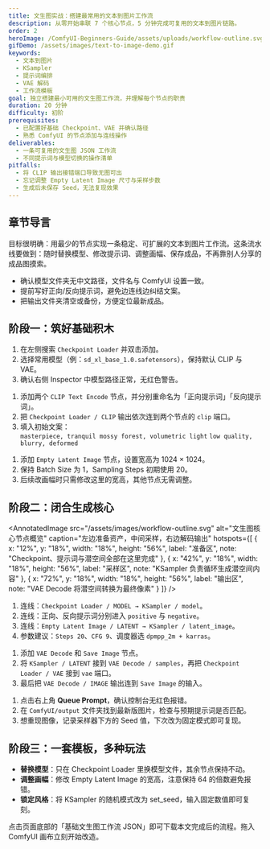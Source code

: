 ```yaml
---
title: 文生图实战：搭建最常用的文本到图片工作流
description: 从零开始串联 7 个核心节点，5 分钟完成可复用的文本到图片链路。
order: 2
heroImage: /ComfyUI-Beginners-Guide/assets/uploads/workflow-outline.svg
gifDemo: /assets/images/text-to-image-demo.gif
keywords:
  - 文本到图片
  - KSampler
  - 提示词编排
  - VAE 解码
  - 工作流模板
goal: 独立搭建最小可用的文生图工作流，并理解每个节点的职责
duration: 20 分钟
difficulty: 初阶
prerequisites:
  - 已配置好基础 Checkpoint、VAE 并确认路径
  - 熟悉 ComfyUI 的节点添加与连线操作
deliverables:
  - 一条可复用的文生图 JSON 工作流
  - 不同提示词与模型切换的操作清单
pitfalls:
  - 将 CLIP 输出接错端口导致无图可出
  - 忘记调整 Empty Latent Image 尺寸与采样步数
  - 生成后未保存 Seed，无法复现效果
---
```



## 章节导言

目标很明确：用最少的节点实现一条稳定、可扩展的文本到图片工作流。这条流水线要做到：随时替换模型、修改提示词、调整画幅、保存成品，不再靠别人分享的成品图摸索。

<GifDemo
  src="/assets/images/text-to-image-demo.gif"
  alt="文本到图片工作流动态演示"
  caption="节点依次亮起：准备资产 → 采样闭环 → 解码保存"
  description="动图展示了完整任务流：先准备提示词与潜空间，再让 KSampler 工作，最后通过 VAE 输出图像。"
/>

<TipCard title="动手前必备检查" tone="info">
  <ul>
    <li>确认模型文件夹无中文路径，文件名与 ComfyUI 设置一致。</li>
    <li>提前写好正向/反向提示词，避免边连线边纠结文案。</li>
    <li>把输出文件夹清空或备份，方便定位最新成品。</li>
  </ul>
</TipCard>

## 阶段一：筑好基础积木

<StepCard index={1} title="加载模型底座" summary="Checkpoint Loader" id="step-1">
  <ol>
    <li>在左侧搜索 <code>Checkpoint Loader</code> 并双击添加。</li>
    <li>选择常用模型（例：<code>sd_xl_base_1.0.safetensors</code>），保持默认 CLIP 与 VAE。</li>
    <li>确认右侧 Inspector 中模型路径正常，无红色警告。</li>
  </ol>
</StepCard>

<StepCard index={2} title="准备提示词资产" summary="双 CLIP Text Encode" id="step-2">
  <ol>
    <li>添加两个 <code>CLIP Text Encode</code> 节点，并分别重命名为「正向提示词」「反向提示词」。</li>
    <li>把 <code>Checkpoint Loader / CLIP</code> 输出依次连到两个节点的 <code>clip</code> 端口。</li>
    <li>
      填入初始文案：
      <div className="mt-2 space-y-1 text-xs">
        <code>masterpiece, tranquil mossy forest, volumetric light</code>
        <code>low quality, blurry, deformed</code>
      </div>
    </li>
  </ol>
</StepCard>

<StepCard index={3} title="建立潜空间画布" summary="Empty Latent Image" id="step-3">
  <ol>
    <li>添加 <code>Empty Latent Image</code> 节点，设置宽高为 1024 × 1024。</li>
    <li>保持 Batch Size 为 1，Sampling Steps 初期使用 20。</li>
    <li>后续改画幅时只需修改这里的宽高，其他节点无需调整。</li>
  </ol>
</StepCard>

## 阶段二：闭合生成核心

<AnnotatedImage
  src="/assets/images/workflow-outline.svg"
  alt="文生图核心节点概览"
  caption="左边准备资产，中间采样，右边解码输出"
  hotspots={[
    { x: "12%", y: "18%", width: "18%", height: "56%", label: "准备区", note: "Checkpoint、提示词与潜空间全部在这里完成" },
    { x: "42%", y: "18%", width: "18%", height: "56%", label: "采样区", note: "KSampler 负责循环生成潜空间内容" },
    { x: "72%", y: "18%", width: "18%", height: "56%", label: "输出区", note: "VAE Decode 将潜空间转换为最终像素" }
  ]}
/>

<StepCard index={4} title="配置 KSampler" summary="四个输入缺一不可" id="step-4">
  <ol>
    <li>连线：<code>Checkpoint Loader / MODEL → KSampler / model</code>。</li>
    <li>连线：正向、反向提示词分别进入 <code>positive</code> 与 <code>negative</code>。</li>
    <li>连线：<code>Empty Latent Image / LATENT → KSampler / latent_image</code>。</li>
    <li>参数建议：<code>Steps 20</code>、<code>CFG 9</code>、调度器选 <code>dpmpp_2m + karras</code>。</li>
  </ol>
</StepCard>

<StepCard index={5} title="解码并保存" summary="VAE Decode → Save Image" id="step-5">
  <ol>
    <li>添加 <code>VAE Decode</code> 和 <code>Save Image</code> 节点。</li>
    <li>将 <code>KSampler / LATENT</code> 接到 <code>VAE Decode / samples</code>，再把 <code>Checkpoint Loader / VAE</code> 接到 <code>vae</code> 端口。</li>
    <li>最后把 <code>VAE Decode / IMAGE</code> 输出连到 <code>Save Image</code> 的输入。</li>
  </ol>
</StepCard>

<TipCard title="快速验证任务流" tone="success">
  <ol>
    <li>点击右上角 <strong>Queue Prompt</strong>，确认控制台无红色报错。</li>
    <li>在 <code>ComfyUI/output</code> 文件夹找到最新版图片，检查与预期提示词是否匹配。</li>
    <li>想重现图像，记录采样器下方的 Seed 值，下次改为固定模式即可复现。</li>
  </ol>
</TipCard>

## 阶段三：一套模板，多种玩法

- **替换模型**：只在 Checkpoint Loader 里换模型文件，其余节点保持不动。
- **调整画幅**：修改 Empty Latent Image 的宽高，注意保持 64 的倍数避免报错。
- **锁定风格**：将 KSampler 的随机模式改为 set_seed，输入固定数值即可复刻。

<TipCard title="立即导入标准模板" tone="info">
  <p>点击页面底部的「基础文生图工作流 JSON」即可下载本文完成后的流程。拖入 ComfyUI 画布立刻开始改造。</p>
</TipCard>
